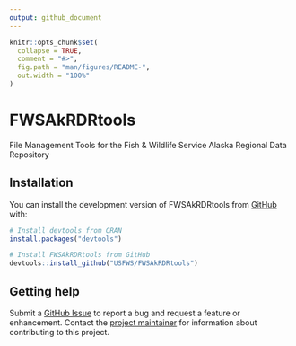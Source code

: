 ```yaml
---
output: github_document
---
```


<!-- README.md is generated from README.Rmd. Please edit that file -->

```r
knitr::opts_chunk$set(
  collapse = TRUE,
  comment = "#>",
  fig.path = "man/figures/README-",
  out.width = "100%"
)
```

# FWSAkRDRtools

<!-- badges: start -->
<!-- badges: end -->

File Management Tools for the Fish & Wildlife Service Alaska Regional Data Repository

## Installation

You can install the development version of FWSAkRDRtools from [GitHub](https://github.com/) with:

``` r
# Install devtools from CRAN
install.packages("devtools")

# Install FWSAkRDRtools from GitHub
devtools::install_github("USFWS/FWSAkRDRtools")
```

## Getting help

Submit a [GitHub Issue](https://github.com/USFWS/FWSAkRDRtools/issues) to report a bug and request a feature or enhancement. Contact the [project maintainer](https://github.com/vincelette-usfws) for information about contributing to this project.

